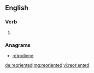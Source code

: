 ==English==

===Verb===
{{head|en|verb form}}

# {{en-past of|reorient}}

===Anagrams===
* [[retrodiene#English|retrodiene]]

[[de:reoriented]]
[[mg:reoriented]]
[[vi:reoriented]]